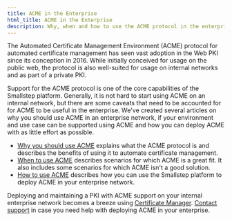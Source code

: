 ```yaml
---
title: ACME in the Enterprise
html_title: ACME in the Enterprise
description: Why, when and how to use the ACME protocol in the enterprise to issue and renew certificates.
---
```


The Automated Certificate Management Environment (ACME) protocol for automated certificate management has seen vast adoption in the Web PKI since its conception in 2016.
While initially conceived for usage on the public web, the protocol is also well-suited for usage on internal networks and as part of a private PKI.

Support for the ACME protocol is one of the core capabilities of the Smallstep platform.
Generally, it is not hard to start using ACME on an internal network, but there are some caveats that need to be accounted for for ACME to be useful in the enterprise.
We've created several articles on why you should use ACME in an enterprise network, if your environment and use case can be supported using ACME and how you can deploy ACME with as little effort as possible.

- [Why you should use ACME](/docs/certificate-manager/acme-enterprise/why-acme) explains what the ACME protocol is and describes the benefits of using it to automate certificate management.
- [When to use ACME](/docs/certificate-manager/acme-enterprise/when-acme) describes scenarios for which ACME is a great fit. It also includes some scenarios for which ACME isn't a good solution.
- [How to use ACME](/docs/certificate-manager/acme-enterprise/how-acme) describes how you can use the Smallstep platform to deploy ACME in your enterprise network.

Deploying and maintaining a PKI with ACME support on your internal enterprise network becomes a breeze using [Certificate Manager](https://smallstep.com/certificate-manager/).
[Contact support](mailto:cs@smallstep.com) in case you need help with deploying ACME in your enterprise.


